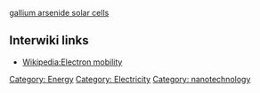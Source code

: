 {{stub}}
[[gallium arsenide solar cells]]
== Interwiki links ==

* [[Wikipedia:Electron mobility]]

[[Category: Energy]][[Category: Electricity]][[Category: nanotechnology]]
